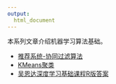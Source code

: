 ```yaml
---
output:
  html_document
---
```


本系列文章介绍机器学习算法基础。

+ [推荐系统-协同过滤算法](collaborative_filtering.html)
+ [KMeans聚类](kmeans.html)
+ [吴恩达深度学习基础课程R版答案](ml_deep_mining_course_r.html)

